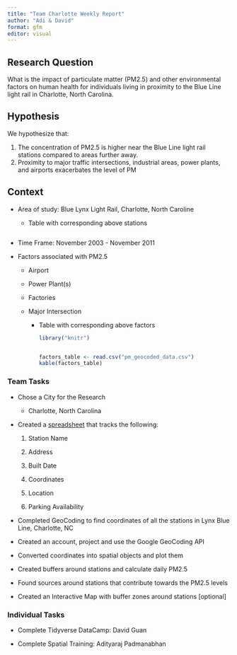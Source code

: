 ```yaml
---
title: "Team Charlotte Weekly Report"
author: "Adi & David"
format: gfm
editor: visual
---
```


## Research Question

What is the impact of particulate matter (PM2.5) and other environmental factors on human health for individuals living in proximity to the Blue Line light rail in Charlotte, North Carolina.

## Hypothesis

We hypothesize that:

1.  The concentration of PM2.5 is higher near the Blue Line light rail stations compared to areas further away.
2.  Proximity to major traffic intersections, industrial areas, power plants, and airports exacerbates the level of PM

## Context

-   Area of study: Blue Lynx Light Rail, Charlotte, North Caroline

    -   Table with corresponding above stations

        ```r

        ```

-   Time Frame: November 2003 - November 2011

-   Factors associated with PM2.5

    -   Airport

    -   Power Plant(s)

    -   Factories

    -   Major Intersection

        -   Table with corresponding above factors

            ```r
            library("knitr")


            factors_table <- read.csv("pm_geocoded_data.csv")
            kable(factors_table)
            ```

### Team Tasks

-   Chose a City for the Research

    -   Charlotte, North Carolina

-   Created a [spreadsheet](https://docs.google.com/spreadsheets/d/1ZFwtPYZDcX4K_ywbQWh51AtqWkiJgJTiqacHCCI4Mdc/edit#gid=0) that tracks the following:

    1.  Station Name

    2.  Address

    3.  Built Date

    4.  Coordinates

    5.  Location

    6.  Parking Availability

-   Completed GeoCoding to find coordinates of all the stations in Lynx Blue Line, Charlotte, NC

-   Created an account, project and use the Google GeoCoding API

-   Converted coordinates into spatial objects and plot them

-   Created buffers around stations and calculate daily PM2.5

-   Found sources around stations that contribute towards the PM2.5 levels

-   Created an Interactive Map with buffer zones around stations \[optional\]

### Individual Tasks

-   Complete Tidyverse DataCamp: David Guan

-   Complete Spatial Training: Adityaraj Padmanabhan

## 
